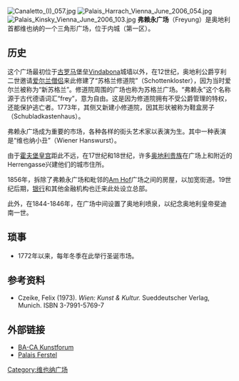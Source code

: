 [[Image:Canaletto_(I)_057.jpg|thumb]]
[[Image:Palais_Harrach_Vienna_June_2006_054.jpg|thumb]]
[[Image:Palais_Kinsky_Vienna_June_2006_103.jpg|thumb]]
'''弗赖永广场'''（Freyung）是奥地利首都维也纳的一个三角形广场，位于内城（第一区）。

==历史==

这个广场最初位于[[古罗马|古罗马]]堡垒[[Vindabona|Vindabona]]城墙以外，在12世纪，奥地利公爵亨利二世邀请[[爱尔兰|爱尔兰]][[僧侣|僧侣]]来此修建了“苏格兰修道院”（Schottenkloster），因为当时爱尔兰被称为“新苏格兰”。修道院周围的广场也称为苏格兰广场。“弗赖永”这个名称源于古代德语词汇“frey”，意为自由。这是因为修道院拥有不受公爵管理的特权，还能保护逃亡者。1773年，其侧又新建小修道院，因其形状被称为鞋盒房子（Schubladkastenhaus）。

弗赖永广场成为重要的市场，各种各样的街头艺术家以表演为生。其中一种表演是“维也纳小丑”（Wiener Hanswurst）。

由于[[霍夫堡皇宫|霍夫堡皇宫]]距此不远，在17世纪和18世纪，许多[[奥地利贵族|奥地利贵族]]在广场上和附近的Herrengasse兴建他们的城市住所。

1856年，拆除了弗赖永广场和毗邻的[[Am_Hof|Am Hof]]广场之间的房屋，以加宽街道。19世纪后期，[[银行|银行]]和其他金融机构也迁来此处设立总部。

此外，在1844-1846年，在广场中间设置了奥地利喷泉，以纪念奥地利皇帝斐迪南一世。

==琐事==
*1772年以来，每年冬季在此举行圣诞市场。

==参考资料==
* Czeike, Felix (1973). ''Wien: Kunst & Kultur.'' Sueddeutscher Verlag, Munich. ISBN 3-7991-5769-7

==外部链接==
* [http://www.ba-ca-kunstforum.at/en BA-CA Kunstforum] {{Wayback|url=http://www.ba-ca-kunstforum.at/en |date=20071008203212 }}
* [http://www.ferstel.at/ Palais Ferstel] {{Wayback|url=http://www.ferstel.at/ |date=20070928073430 }}

{{coord|48|12|43|N|16|21|56|E|region:AT-9_type:landmark|display=title}}

[[Category:维也纳广场|Category:维也纳广场]]